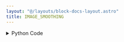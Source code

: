 ```yaml
---
layout: "@/layouts/block-docs-layout.astro"
title: IMAGE_SMOOTHING
---
```



<PythonDocsDisplay docstring={docstring} />

<details>
<summary>Python Code</summary>
```python
from flojoy import flojoy, Image
import cv2
import numpy as np
from typing import Literal


@flojoy(deps={"opencv-python": "4.8.0.76"})
def IMAGE_SMOOTHING(
    default: Image,
    kernel: int = 5,
    smoothing_type: Literal["average", "gaussian", "median", "bilateral"] = "average",
) -> Image:
    """The IMAGE_SMOOTHING node applies an image smoothing operation on the input DataContainer class, specifically for the 'image' type, represented by the RGB(A) channels.

    Note: For "gaussian" and "median" type, you are only allowed an odd number for the kernel value.

    See https://docs.opencv.org/4.x/d4/d13/tutorial_py_filtering.html for smoothing function information.

    Inputs
    ------
    default : Image
        The input image to apply smoothing to.

    Parameters
    ----------
    kernel : int
        The strength of the smoothing (larger = stronger smoothing).
    smoothing_type : select
        The type of smoothing function to use.

    Returns
    -------
    Image
        The smoothed image.
    """

    r = default.r
    g = default.g
    b = default.b
    a = default.a

    if a is not None:
        rgba_image = np.stack((r, g, b, a), axis=2)
    else:
        rgba_image = np.stack((r, g, b), axis=2)

    try:
        match smoothing_type:
            case "average":
                image = cv2.blur(rgba_image, (kernel, kernel))
            case "gaussian":
                assert kernel & 1, "Kernel must be odd for 'gaussian' smoothing."
                image = cv2.GaussianBlur(rgba_image, (kernel, kernel), 0)
            case "median":
                assert kernel & 1, "Kernel must be odd for 'median' smoothing."
                image = cv2.medianBlur(rgba_image, kernel)
            case "bilateral":
                rgba_image = cv2.cvtColor(rgba_image, cv2.COLOR_BGRA2BGR)
                image = cv2.bilateralFilter(rgba_image, kernel, kernel * 5, kernel * 5)
        try:
            r, g, b, a = cv2.split(image)
        except:
            r, g, b = cv2.split(image)
        if a is None:
            a = None
        return Image(
            r=r,
            g=g,
            b=b,
            a=a,
        )
    except Exception as e:
        raise e

```
[Find this Flojoy Block on GitHub](https://github.com/flojoy-ai/blocks/blob/main/blocks/TRANSFORMERS/IMAGE_PROCESSING/IMAGE_SMOOTHING/IMAGE_SMOOTHING.py)
</details>

## Example

<AppDisplay app={app} blockName="IMAGE_SMOOTHING" client:visible />

In this example, it takes an image from the local file and process image smoothing.

The result is available through the `IMAGE` node.
